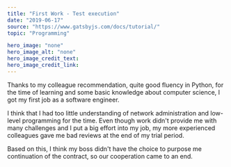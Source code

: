 ---
title: "First Work - Test execution"
date: "2019-06-17"
source: "https://www.gatsbyjs.com/docs/tutorial/"
topic: "Programming"

hero_image: "none"
hero_image_alt: "none"
hero_image_credit_text: 
hero_image_credit_link: 
---

Thanks to my colleague recommendation, quite good fluency
in Python, for the time of learning and some basic knowledge 
about computer science, I got my first job as a software engineer.

I think that I had too little understanding of network administration
and low-level programming for the time. Even though work didn't provide me
with many challenges and I put a big effort into my job, 
my more experienced colleagues gave me bad reviews at the end of my trial period.

Based on this, I think my boss didn't have the choice to purpose me
continuation of the contract, so our cooperation came to an end.